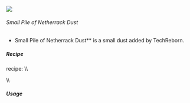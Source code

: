 ![](/mods/techreborn/small_pile_of_netherrack_dust.png)

###### Small Pile of Netherrack Dust

- Small Pile of Netherrack Dust** is a small dust added by
        TechReborn.


##### Recipe

<Mcitem id="minecraft:crafting_table"/> recipe: \\\\
<Recipe recipe=" input air air air input air techreborn:netherrack_dust
air input air air air output techreborn:small_pile_of_netherrack_dust,4
"/>

\\\\

##### Usage

<Recipe recipe=" input techreborn:small_pile_of_netherrack_dust
techreborn:small_pile_of_netherrack_dust air input
techreborn:small_pile_of_netherrack_dust
techreborn:small_pile_of_netherrack_dust air input air air air output
techreborn:netherrack_dust "/>

